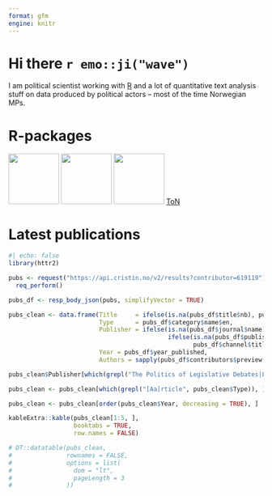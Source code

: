 ```yaml
---
format: gfm
engine: knitr
---
```

# Hi there `r emo::ji("wave")`

I am political scientist working with [R](https://www.r-project.org/)
and a lot of quantitative text analysis stuff on data produced by
political actors – most of the time Norwegian MPs.

<!-- # Work

`r emo::ji("books")` Postdoctoral Fellow</br> `r emo::ji("office")` @ University of Oslo</br></br>

`r emo::ji("link")` [martigso@github](https://martigso.github.io)</br> `r emo::ji("link")`
[martigso@uio](https://www.sv.uio.no/isv/english/people/aca/martigso/index.html)
 -->

# R-packages

[<img
src="https://github.com/martigso/stortingscrape/blob/master/man/figures/stortingscrape.png?raw=true"
width="100" />](https://github.com/martigso/stortingscrape) [<img
src="https://github.com/martigso/NorSentLex/blob/main/man/figures/norsentlex.png?raw=true"
width="100" />](https://github.com/martigso/NorSentLex) [<img
src="https://github.com/martigso/noRc/blob/master/inst/figures/noRc.png?raw=true"
width="100" />](https://github.com/martigso/noRc)
[ToN](https://github.com/ltgoslo/talk-of-norway)

# Latest publications

```r
#| echo: false
library(httr2)

pubs <- request("https://api.cristin.no/v2/results?contributor=619119") |> 
  req_perform()

pubs_df <- resp_body_json(pubs, simplifyVector = TRUE)

pubs_clean <- data.frame(Title     = ifelse(is.na(pubs_df$title$nb), pubs_df$title$en, pubs_df$title$nb),
                         Type      = pubs_df$category$name$en,
                         Publisher = ifelse(is.na(pubs_df$journal$name) == FALSE, pubs_df$journal$name,
                                            ifelse(is.na(pubs_df$publisher$name) == FALSE, pubs_df$publisher$name,
                                                   pubs_df$channel$title)),
                         Year = pubs_df$year_published,
                         Authors = sapply(pubs_df$contributors$preview, \(x) paste0(gsub(" G\\.", "", x$first_name), " ", x$surname, collapse = ", ")))

pubs_clean$Publisher[which(grepl("The Politics of Legislative Debates|Legislative Party Groups in the Storting", pubs_clean$Title))] <- "Oxford University Press"

pubs_clean <- pubs_clean[which(grepl("[Aa]rticle", pubs_clean$Type)), ]

pubs_clean <- pubs_clean[order(pubs_clean$Year, decreasing = TRUE), ]

kableExtra::kable(pubs_clean[1:5, ], 
                  booktabs = TRUE,
                  row.names = FALSE)

# DT::datatable(pubs_clean,
#               rownames = FALSE,
#               options = list(
#                 dom = "lt",
#                 pageLength = 3
#               ))

```

